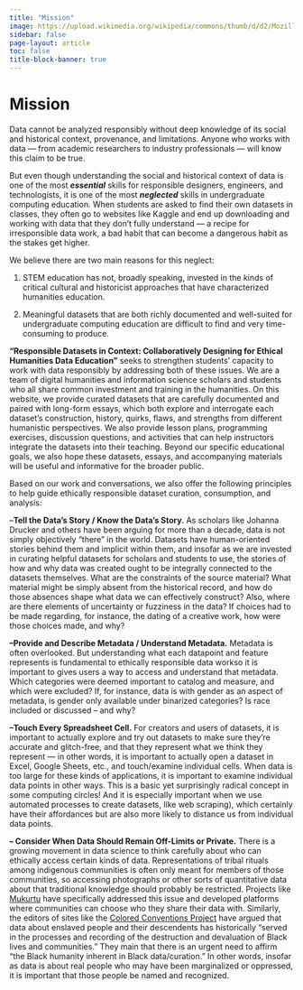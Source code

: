 ```yaml
---
title: "Mission"
image: https://upload.wikimedia.org/wikipedia/commons/thumb/d/d2/Mozilla_logo.svg/2560px-Mozilla_logo.svg.png
sidebar: false
page-layout: article
toc: false
title-block-banner: true
---
```


# Mission

Data cannot be analyzed responsibly without deep knowledge of its social and historical context, provenance, and limitations. Anyone who works with data — from academic researchers to industry professionals — will know this claim to be true.

But even though understanding the social and historical context of data is one of the most ***essential*** skills for responsible designers, engineers, and technologists, it is one of the most ***neglected*** skills in undergraduate computing education. When students are asked to find their own datasets in classes, they often go to websites like Kaggle and end up downloading and working with data that they don’t fully understand — a recipe for irresponsible data work, a bad habit that can become a dangerous habit as the stakes get higher.

We believe there are two main reasons for this neglect:

1)  STEM education has not, broadly speaking, invested in the kinds of critical cultural and historicist approaches that have characterized humanities education.

2)  Meaningful datasets that are both richly documented and well-suited for undergraduate computing education are difficult to find and very time-consuming to produce.

**“Responsible Datasets in Context: Collaboratively Designing for Ethical Humanities Data Education”** seeks to strengthen students’ capacity to work with data responsibly by addressing both of these issues. We are a team of digital humanities and information science scholars and students who all share common investment and training in the humanities. On this website, we provide curated datasets that are carefully documented and paired with long-form essays, which both explore and interrogate each dataset’s construction, history, quirks, flaws, and strengths from different humanistic perspectives. We also provide lesson plans, programming exercises, discussion questions, and activities that can help instructors integrate the datasets into their teaching. Beyond our specific educational goals, we also hope these datasets, essays, and accompanying materials will be useful and informative for the broader public.

Based on our work and conversations, we also offer the following principles to help guide ethically responsible dataset curation, consumption, and analysis:

–**Tell the Data’s Story / Know the Data’s Story.** As scholars like Johanna Drucker and others have been arguing for more than a decade, data is not simply objectively “there” in the world. Datasets have human-oriented stories behind them and implicit within them, and insofar as we are invested in curating helpful datasets for scholars and students to use, the stories of how and why data was created ought to be integrally connected to the datasets themselves. What are the constraints of the source material? What material might be simply absent from the historical record, and how do those absences shape what data we can effectively construct? Also, where are there elements of uncertainty or fuzziness in the data? If choices had to be made regarding, for instance, the dating of a creative work, how were those choices made, and why?

**–Provide and Describe Metadata / Understand Metadata.** Metadata is often overlooked. But understanding what each datapoint and feature represents is fundamental to ethically responsible data workso it is important to gives users a way to access and understand that metadata. Which categories were deemed important to catalog and measure, and which were excluded? If, for instance, data is with gender as an aspect of metadata, is gender only available under binarized categories? Is race included or discussed – and why?

**–Touch Every Spreadsheet Cell.** For creators and users of datasets, it is important to actually explore and try out datasets to make sure they’re accurate and glitch-free, and that they represent what we think they represent — in other words, it is important to actually open a dataset in Excel, Google Sheets, etc., and touch/examine individual cells. When data is too large for these kinds of applications, it is important to examine individual data points in other ways. This is a basic yet surprisingly radical concept in some computing circles! And it is especially important when we use automated processes to create datasets, like web scraping), which certainly have their affordances but are also more likely to distance us from individual data points.

**– Consider When Data Should Remain Off-Limits or Private.** There is a growing movement in data science to think carefully about who can ethically access certain kinds of data. Representations of tribal rituals among indigenous communities is often only meant for members of those communities, so accessing photographs or other sorts of quantitative data about that traditional knowledge should probably be restricted. Projects like [Mukurtu](https://mukurtu.org/) have specifically addressed this issue and developed platforms where communities can choose who they share their data with. Similarly, the editors of sites like the [Colored Conventions Project](https://coloredconventions.org/) have argued that data about enslaved people and their descendents has historically “served in the processes and recording of the destruction and devaluation of Black lives and communities.” They main that there is an urgent need to affirm “the Black humanity inherent in Black data/curation.” In other words, insofar as data is about real people who may have been marginalized or oppressed, it is important that those people be named and recognized.